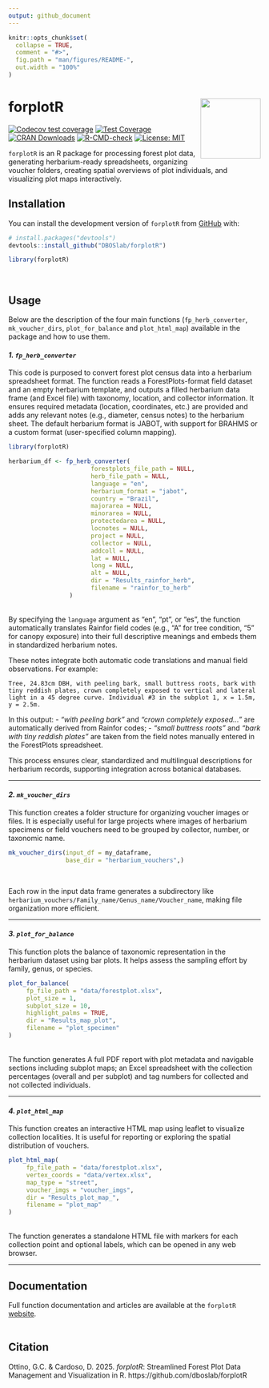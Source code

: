 ```yaml
---
output: github_document
---
```


<!-- README.md is generated from README.Rmd. Please edit that file -->

```r
knitr::opts_chunk$set(
  collapse = TRUE,
  comment = "#>",
  fig.path = "man/figures/README-",
  out.width = "100%"
)
```

# forplotR <img src="inst/figures/forplotR_hex_sticker.png" align="right" alt="" width="120" />

<!-- badges: start -->
[![Codecov test coverage](https://codecov.io/gh/DBOSlab/forplotR/graph/badge.svg)](https://app.codecov.io/gh/DBOSlab/forplotR)
[![Test Coverage](https://github.com/DBOSlab/forplotR/actions/workflows/test-coverage.yaml/badge.svg)](https://github.com/DBOSlab/forplotR/actions/workflows/test-coverage.yaml)
[![CRAN Downloads](https://cranlogs.r-pkg.org/badges/grand-total/forplotR)](https://cran.r-project.org/package=forplotR)
[![R-CMD-check](https://github.com/DBOSlab/forplotR/actions/workflows/R-CMD-check.yaml/badge.svg)](https://github.com/DBOSlab/forplotR/actions/workflows/R-CMD-check.yaml)
[![License: MIT](https://img.shields.io/badge/license-MIT-blue.svg)](LICENSE)
<!-- badges: end -->

`forplotR` is an R package for processing forest plot data, generating herbarium-ready spreadsheets, organizing voucher folders, creating spatial overviews of plot individuals, and visualizing plot maps interactively.

## Installation

You can install the development version of `forplotR` from [GitHub](https://github.com/DBOSlab/forplotR) with:

```r
# install.packages("devtools")
devtools::install_github("DBOSlab/forplotR")
```

```r
library(forplotR)
```

\

## Usage

Below are the description of the four main functions (`fp_herb_converter`, `mk_voucher_dirs`, `plot_for_balance` and `plot_html_map`) available in the package and how to use them.\

#### _1. `fp_herb_converter`_

This code is purposed to convert forest plot census data into a herbarium spreadsheet format. The function reads a ForestPlots-format field dataset and an empty herbarium template, and outputs a filled herbarium data frame (and Excel file) with taxonomy, location, and collector information. It ensures required metadata (location, coordinates, etc.) are provided and adds any relevant notes (e.g., diameter, census notes) to the herbarium sheet. The default herbarium format is JABOT, with support for BRAHMS or a custom format (user-specified column mapping).

```r
library(forplotR)

herbarium_df <- fp_herb_converter(
                       forestplots_file_path = NULL,
                       herb_file_path = NULL,
                       language = "en",
                       herbarium_format = "jabot",
                       country = "Brazil",
                       majorarea = NULL,
                       minorarea = NULL,
                       protectedarea = NULL,
                       locnotes = NULL,
                       project = NULL,
                       collector = NULL,
                       addcoll = NULL,
                       lat = NULL,
                       long = NULL,
                       alt = NULL,
                       dir = "Results_rainfor_herb",
                       filename = "rainfor_to_herb"
                 )
```

\
By specifying the `language` argument as "en", "pt", or "es", the function automatically translates Rainfor field codes (e.g., "A" for tree condition, "5" for canopy exposure) into their full descriptive meanings and embeds them in standardized herbarium notes.

These notes integrate both automatic code translations and manual field observations. For example:

```text
Tree, 24.83cm DBH, with peeling bark, small buttress roots, bark with tiny reddish plates, crown completely exposed to vertical and lateral light in a 45 degree curve. Individual #3 in the subplot 1, x = 1.5m, y = 2.5m.
```

In this output:
- *"with peeling bark"* and *"crown completely exposed..."* are automatically derived from Rainfor codes;
- *"small buttress roots"* and *"bark with tiny reddish plates"* are taken from the field notes manually entered in the ForestPlots spreadsheet.

This process ensures clear, standardized and multilingual descriptions for herbarium records, supporting integration across botanical databases.

---

#### _2. `mk_voucher_dirs`_

This function creates a folder structure for organizing voucher images or files. It is especially useful for large projects where images of herbarium specimens or field vouchers need to be grouped by collector, number, or taxonomic name.

```r
mk_voucher_dirs(input_df = my_dataframe,
                base_dir = "herbarium_vouchers",)
```

\

Each row in the input data frame generates a subdirectory like `herbarium_vouchers/Family_name/Genus_name/Voucher_name`, making file organization more efficient.

---

#### _3. `plot_for_balance`_

This function plots the balance of taxonomic representation in the herbarium dataset using bar plots. It helps assess the sampling effort by family, genus, or species.

```r
plot_for_balance(
     fp_file_path = "data/forestplot.xlsx",
     plot_size = 1,
     subplot_size = 10,
     highlight_palms = TRUE,
     dir = "Results_map_plot",
     filename = "plot_specimen"
)
```
\
The function generates A full PDF report with plot metadata and navigable sections including subplot maps; an Excel spreadsheet with the collection percentages (overall and per subplot) and tag numbers for collected and not collected individuals.

---

#### _4. `plot_html_map`_

This function creates an interactive HTML map using leaflet to visualize collection localities. It is useful for reporting or exploring the spatial distribution of vouchers.

```r
plot_html_map(
     fp_file_path = "data/forestplot.xlsx",        
     vertex_coords = "data/vertex.xlsx",       
     map_type = "street",  
     voucher_imgs = "voucher_imgs",
     dir = "Results_plot_map_",              
     filename = "plot_map"                  
)
```
\
The function generates a standalone HTML file with markers for each collection point and optional labels, which can be opened in any web browser.

---

## Documentation
Full function documentation and articles are available at the `forplotR` [website](https://dboslab.github.io/forplotR-website/).\
\

## Citation
Ottino, G.C. & Cardoso, D. 2025. _forplotR_: Streamlined Forest Plot Data Management and Visualization in R. https://github.com/dboslab/forplotR

